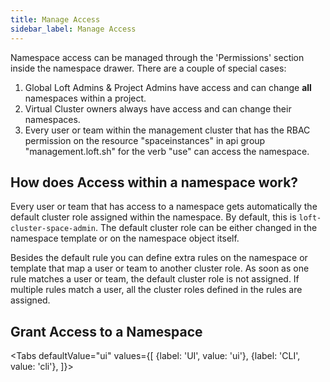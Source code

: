 ```yaml
---
title: Manage Access
sidebar_label: Manage Access
---
```



Namespace access can be managed through the 'Permissions' section inside the namespace drawer. There are a couple of special cases:
1. Global Loft Admins & Project Admins have access and can change **all** namespaces within a project.
2. Virtual Cluster owners always have access and can change their namespaces.
3. Every user or team within the management cluster that has the RBAC permission on the resource "spaceinstances" in api group "management.loft.sh" for the verb "use" can access the namespace.

## How does Access within a namespace work?

Every user or team that has access to a namespace gets automatically the default cluster role assigned within the namespace. By default, this is `loft-cluster-space-admin`.
The default cluster role can be either changed in the namespace template or on the namespace object itself.

Besides the default rule you can define extra rules on the namespace or template that map a user or team to another cluster role.
As soon as one rule matches a user or team, the default cluster role is not assigned.
If multiple rules match a user, all the cluster roles defined in the rules are assigned.

## Grant Access to a Namespace

<Tabs
    defaultValue="ui"
    values={[
      {label: 'UI', value: 'ui'},
      {label: 'CLI', value: 'cli'},
    ]}>
    <TabItem value="ui">
      <PartialNamespaceShareUI/>
    </TabItem>
    <TabItem value="cli">
      <PartialNamespaceShareCLI/>
    </TabItem>
</Tabs>
